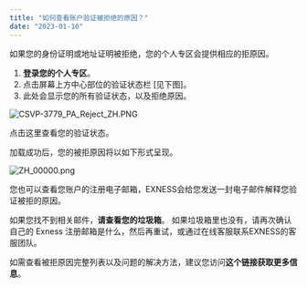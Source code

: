 ```yaml
---
title: "如何查看账户验证被拒绝的原因？"
date: "2023-01-10"
---
```


<Ads></Ads> 

如果您的身份证明或地址证明被拒绝，您的个人专区会提供相应的拒原因。

1. **登录您的个人专区**。
2. 点击屏幕上方中心部位的验证状态栏 [见下图]。
3. 此处会显示您的所有验证状态，以及拒绝原因。

![CSVP-3779_PA_Reject_ZH.PNG](https://testingcf.jsdelivr.net/gh/jarlin8/OSS@main/exhelp/CSVP-3779_PA_Reject_ZH.PNG)

点击这里查看您的验证状态。

加载成功后，您的被拒原因将以如下形式呈现。

![ZH_00000.png](https://testingcf.jsdelivr.net/gh/jarlin8/OSS@main/exhelp/ZH_00000.png)

您也可以查看您账户的注册电子邮箱，EXNESS会给您发送一封电子邮件解释您验证被拒的原因。

如果您找不到相关邮件，**请查看您的垃圾箱**。 如果垃圾箱里也没有，请再次确认自己的 Exness 注册邮箱是什么，然后再重试，或通过在线客服联系EXNESS的客服团队。

如需查看被拒原因完整列表以及问题的解决方法，建议您访问**这个链接获取更多信息**。

